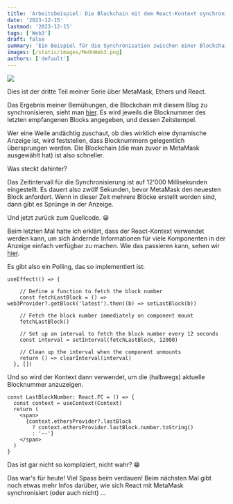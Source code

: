 ```yaml
---
title: 'Arbeitsbeispiel: Die Blockchain mit dem React-Kontext synchronisieren'
date: '2023-12-15'
lastmod: '2023-12-15'
tags: ['Web3']
draft: false
summary: 'Ein Beispiel für die Synchronisation zwischen einer Blockchain und einer React-'
images: [/static/images/MeOnWeb3.png]
authors: ['default']
---
```


![](/static/images/MeOnWeb3.png)

Dies ist der dritte Teil meiner Serie über MetaMask, Ethers und React.

Das Ergebnis meiner Bemühungen, die Blockchain mit diesem Blog
zu synchronisieren, sieht man [hier](/ethereum). Es wird jeweils
die Blocknummer des letzten empfangenen Blocks angegeben,
und dessen Zeitstempel.

Wer eine Weile andächtig zuschaut, ob dies wirklich eine dynamische
Anzeige ist, wird feststellen, dass Blocknummern gelegentlich
übersprungen werden. Die Blockchain (die man zuvor in MetaMask ausgewählt
hat) ist also schneller.

Was steckt dahinter?

Das Zeitintervall für die Synchronisierung ist auf 12'000 Millisekunden
eingestellt. Es dauert also zwölf Sekunden, bevor MetaMask den neuesten
Block anfordert. Wenn in dieser Zeit mehrere Blöcke erstellt worden
sind, dann gibt es Sprünge in der Anzeige.

Und jetzt zurück zum Quellcode. 😀

Beim letzten Mal hatte ich erklärt, dass der React-Kontext verwendet
werden kann, um sich ändernde Informationen für viele Komponenten
in der Anzeige einfach verfügbar zu machen. Wie das passieren
kann, sehen wir [hier](https://github.com/lyrx/tailwind/blob/main/app/context/ContextProvider.tsx).

Es gibt also ein Polling, das so implementiert ist:

```tsx
useEffect(() => {

    // Define a function to fetch the block number
    const fetchLastBlock = () => web3Provider?.getBlock('latest').then((b) => setLastBlock(b))

    // Fetch the block number immediately on component mount
    fetchLastBlock()

    // Set up an interval to fetch the block number every 12 seconds
    const interval = setInterval(fetchLastBlock, 12000)

    // Clean up the interval when the component unmounts
    return () => clearInterval(interval)
  }, [])
```

Und so wird der Kontext dann verwendet, um die (halbwegs) aktuelle Blocknummer anzuzeigen.

```tsx
const LastBlockNumber: React.FC = () => {
  const context = useContext(Context)
  return (
    <span>
      {context.ethersProvider?.lastBlock
        ? context.ethersProvider.lastBlock.number.toString()
        : '--'}
    </span>
  )
}
```

Das ist gar nicht so kompliziert, nicht wahr? 😁

Das war's für heute! Viel Spass beim verdauen! Beim nächsten Mal gibt noch etwas
mehr Infos darüber, wie sich React mit MetaMask synchronisiert (oder auch nicht) ...

